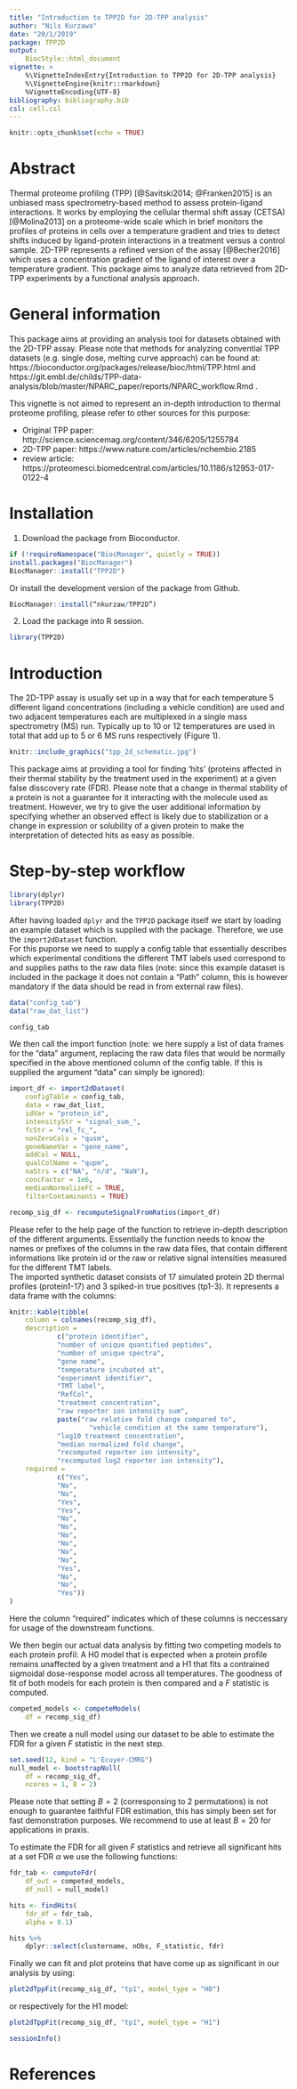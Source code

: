 ```yaml
---
title: "Introduction to TPP2D for 2D-TPP analysis"
author: "Nils Kurzawa"
date: "20/1/2019"
package: TPP2D
output:
    BiocStyle::html_document
vignette: >
    %\VignetteIndexEntry{Introduction to TPP2D for 2D-TPP analysis}
    %\VignetteEngine{knitr::rmarkdown}
    %VignetteEncoding{UTF-8}
bibliography: bibliography.bib
csl: cell.csl
---
```


```r
knitr::opts_chunk$set(echo = TRUE)
```

# Abstract
Thermal proteome profiling (TPP) [@Savitski2014; @Franken2015] is an unbiased 
mass spectrometry-based method to assess protein-ligand interactions. It works 
by employing the cellular thermal shift assay (CETSA) [@Molina2013] on a 
proteome-wide scale which in brief monitors the profiles of proteins in cells 
over a temperature gradient and tries to detect shifts induced by ligand-protein 
interactions in a treatment versus a control sample. 2D-TPP represents a refined 
version of the assay [@Becher2016] which uses a concentration gradient of the 
ligand of interest over a temperature gradient. This package aims to analyze 
data retrieved from 2D-TPP experiments by a functional analysis approach.

# General information

This package aims at providing an analysis tool for datasets obtained with the 
2D-TPP assay. Please note that methods for analyzing convential TPP datasets 
(e.g. single dose, melting curve approach) can be found at: 
https://bioconductor.org/packages/release/bioc/html/TPP.html and https://git.embl.de/childs/TPP-data-analysis/blob/master/NPARC_paper/reports/NPARC_workflow.Rmd .

This vignette is not aimed to represent an in-depth introduction to thermal 
proteome profiling, please refer to other sources for this purpose:     

- Original TPP paper: http://science.sciencemag.org/content/346/6205/1255784    
- 2D-TPP paper: https://www.nature.com/articles/nchembio.2185   
- review article: https://proteomesci.biomedcentral.com/articles/10.1186/s12953-017-0122-4    

# Installation

1. Download the package from Bioconductor.

```r
if (!requireNamespace("BiocManager", quietly = TRUE))
install.packages("BiocManager")
BiocManager::install("TPP2D")
```

Or install the development version of the package from Github.
```r
BiocManager::install(“nkurzaw/TPP2D”)
```

2. Load the package into R session.
```r
library(TPP2D)
```

# Introduction

The 2D-TPP assay is usually set up in a way that for each temperature 5 different 
ligand concentrations (including a vehicle condition) are used and two adjacent 
temperatures each are multiplexed in a single mass spectrometry (MS) run. 
Typically up to 10 or 12 temperatures are used in total that add up to 5 
or 6 MS runs respectively (Figure 1).  
```r
knitr::include_graphics("tpp_2d_schematic.jpg")
```
This package aims at providing a tool for finding 'hits' (proteins affected 
in their thermal stability by the treatment used in the experiment) at a given 
false disscovery rate (FDR). Please note that a change in thermal stability 
of a protein is not a guarantee for it interacting with the molecule used as 
treatment. However, we try to give the user additional information by 
specifying whether an observed effect is likely due to stabilization or a 
change in expression or solubility of a given protein to make the 
interpretation of detected hits as easy as possible.

# Step-by-step workflow

```r
library(dplyr)
library(TPP2D)
```

After having loaded `dplyr` and the `TPP2D` package itself we start by loading 
an example dataset which is supplied with the package. Therefore, we use 
the `import2dDataset` function.     
For this puporse we need to supply a config table that essentially describes 
which experimental conditions the different TMT labels used correspond to and 
supplies paths to the raw data files (note: since this example dataset is 
included in the package it does not contain a "Path" column, this is however 
mandatory if the data should be read in from external raw files).
```r
data("config_tab")
data("raw_dat_list")

config_tab
```


We then call the import function (note: we here supply a list of data frames 
for the "data" argument, replacing the raw data files that would be normally 
specified in the above mentioned column of the config table. If this is 
supplied the argument "data" can simply be ignored):
```r
import_df <- import2dDataset(
    configTable = config_tab,
    data = raw_dat_list,
    idVar = "protein_id",
    intensityStr = "signal_sum_",
    fcStr = "rel_fc_",
    nonZeroCols = "qusm",
    geneNameVar = "gene_name",
    addCol = NULL,
    qualColName = "qupm",
    naStrs = c("NA", "n/d", "NaN"),
    concFactor = 1e6,
    medianNormalizeFC = TRUE,
    filterContaminants = TRUE)

recomp_sig_df <- recomputeSignalFromRatios(import_df)
```
Please refer to the help page of the function to retrieve in-depth description 
of the different arguments. Essentially the function needs to know the names 
or prefixes of the columns in the raw data files, that contain different 
informations like protein id or the raw or relative signal intensities 
measured for the different TMT labels.    
The imported synthetic dataset consists of 17 simulated protein 2D thermal 
profiles (protein1-17) and 3 spiked-in true positives (tp1-3). It represents 
a data frame with the columns:
```r
knitr::kable(tibble(
    column = colnames(recomp_sig_df),
    description = 
            c("protein identifier",
            "number of unique quantified peptides",
            "number of unique spectra",
            "gene name",
            "temperature incubated at",
            "experiment identifier",
            "TMT label",
            "RefCol",
            "treatment concentration",
            "raw reporter ion intensity sum",
            paste("raw relative fold change compared to",
                    "vehicle condition at the same temperature"),
            "log10 treatment concentration",
            "median normalized fold change",
            "recomputed reporter ion intensity",
            "recomputed log2 reporter ion intensity"),
    required = 
            c("Yes",
            "No",
            "No",
            "Yes",
            "Yes",
            "No",
            "No",
            "No",
            "No",
            "No",
            "No",
            "Yes",
            "No",
            "No",
            "Yes"))
)
```

Here the column "required" indicates which of these columns is 
neccessary for usage of the downstream functions.    
    
    
We then begin our actual data analysis by fitting two competing models to 
each protein profil: A H0 model that is expected when a protein profile 
remains unaffected by a given treatment and a H1 that fits a contrained 
sigmoidal dose-response model across all temperatures. The goodness of 
fit of both models for each protein is then compared and a $F$ statistic 
is computed.
```r
competed_models <- competeModels(
    df = recomp_sig_df)
```

Then we create a null model using our dataset to be able to estimate the 
FDR for a given $F$ statistic in the next step.

```r
set.seed(12, kind = "L'Ecuyer-CMRG")
null_model <- bootstrapNull(
    df = recomp_sig_df,
    ncores = 1, B = 2)
```

Please note that setting $B = 2$ (corresponsing to $2$ 
permutations) is not enough to guarantee faithful FDR estimation, this 
has simply been set for fast demonstration purposes. We recommend to 
use at least $B = 20$ for applications in praxis.    
    
To estimate the FDR for all given $F$ statistics and retrieve all 
significant hits at a set FDR $\alpha$ we use the following functions:

```r
fdr_tab <- computeFdr( 
    df_out = competed_models,
    df_null = null_model)

hits <- findHits(
    fdr_df = fdr_tab,
    alpha = 0.1)

hits %>% 
    dplyr::select(clustername, nObs, F_statistic, fdr)
```

Finally we can fit and plot proteins that have come up as 
significant in our analysis by using:
```r
plot2dTppFit(recomp_sig_df, "tp1", model_type = "H0")
```
or respectively for the H1 model:
```r
plot2dTppFit(recomp_sig_df, "tp1", model_type = "H1")
```

```r
sessionInfo()
```


# References